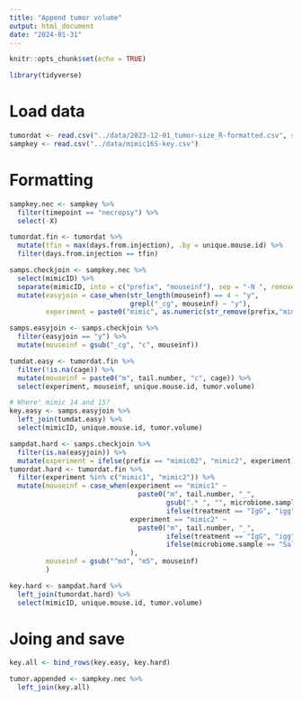 ```yaml
---
title: "Append tumor volume"
output: html_document
date: "2024-01-31"
---
```


```r
knitr::opts_chunk$set(echo = TRUE)

library(tidyverse)
```

# Load data

```r
tumordat <- read.csv("../data/2023-12-01_tumor-size_R-formatted.csv", stringsAsFactors = F)
sampkey <- read.csv("../data/mimic16S-key.csv")
```

# Formatting

```r
sampkey.nec <- sampkey %>%
  filter(timepoint == "necropsy") %>%
  select(-X)

tumordat.fin <- tumordat %>%
  mutate(tfin = max(days.from.injection), .by = unique.mouse.id) %>%
  filter(days.from.injection == tfin)
```

```r
samps.checkjoin <- sampkey.nec %>%
  select(mimicID) %>%
  separate(mimicID, into = c("prefix", "mouseinf"), sep = "-N ", remove = F) %>%
  mutate(easyjoin = case_when(str_length(mouseinf) == 4 ~ "y",
                              grepl("_cg", mouseinf) ~ "y"),
         experiment = paste0("mimic", as.numeric(str_remove(prefix,"mim")))) 

samps.easyjoin <- samps.checkjoin %>%
  filter(easyjoin == "y") %>%
  mutate(mouseinf = gsub("_cg", "c", mouseinf))

tumdat.easy <- tumordat.fin %>%
  filter(!is.na(cage)) %>%
  mutate(mouseinf = paste0("m", tail.number, "c", cage)) %>%
  select(experiment, mouseinf, unique.mouse.id, tumor.volume)

# Where' mimic 14 and 15?
key.easy <- samps.easyjoin %>%
  left_join(tumdat.easy) %>%
  select(mimicID, unique.mouse.id, tumor.volume)
```

```r
sampdat.hard <- samps.checkjoin %>%
  filter(is.na(easyjoin)) %>%
  mutate(experiment = ifelse(prefix == "mimic02", "mimic2", experiment))
tumordat.hard <- tumordat.fin %>%
  filter(experiment %in% c("mimic1", "mimic2")) %>%
  mutate(mouseinf = case_when(experiment == "mimic1" ~ 
                                paste0("m", tail.number, "_", 
                                       gsub(".* ", "", microbiome.sample), "_",
                                       ifelse(treatment == "IgG", "igg", "pd1")),
                              experiment == "mimic2" ~ 
                                paste0("m", tail.number, "_",
                                       ifelse(treatment == "IgG", "igg", "pd1"), "_",
                                       ifelse(microbiome.sample == "Saline", "sal", "NR"))
                              ),
         mouseinf = gsub("^md", "m5", mouseinf)
         ) 

key.hard <- sampdat.hard %>%
  left_join(tumordat.hard) %>%
  select(mimicID, unique.mouse.id, tumor.volume)

```

# Joing and save

```r
key.all <- bind_rows(key.easy, key.hard)

tumor.appended <- sampkey.nec %>%
  left_join(key.all)
```

